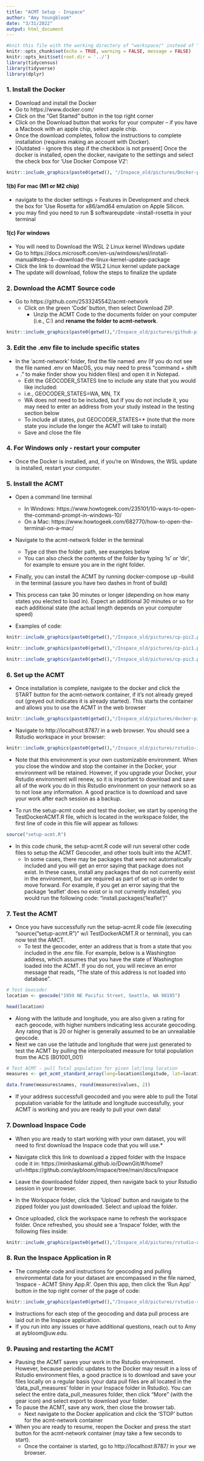 ```yaml
---
title: "ACMT Setup - Inspace"
author: "Amy Youngbloom"
date: "3/31/2022"
output: html_document
---
```


```r
#knit this file with the working directory of "workspace/" instead of "workspace/examples"
knitr::opts_chunk$set(echo = TRUE, warning = FALSE, message = FALSE)
knitr::opts_knit$set(root.dir = '../')
library(tidycensus)
library(tidyverse)
library(dplyr)
```

### 1. Install the Docker

*	Download and install the Docker
  +	Go to https://www.docker.com/
  +	Click on the “Get Started” button in the top right corner
  +	Click on the Download button that works for your computer -- if you have a Macbook with an apple chip, select apple chip.
  +	Once the download completes, follow the instructions to complete installation (requires making an account with Docker).
  +	[Outdated - ignore this step if the checkbox is not present] Once the docker is installed, open the docker, navigate to the settings and select the check box for ‘Use Docker Compose V2’:

```r
knitr::include_graphics(paste0(getwd(), "/Inspace_old/pictures/Docker-pic.png"))
```

#### 1(b) **For mac (M1 or M2 chip)**
* navigate to the docker settings > Features in Development and check the box for 'Use Rosetta for x86/amd64 emulation on Apple Silicon.
* you may find you need to run $ softwareupdate --install-rosetta in your terminal

#### 1(c) **For windows**
* You will need to Download the WSL 2 Linux kernel Windows update
* Go to https://docs.microsoft.com/en-us/windows/wsl/install-manual#step-4---download-the-linux-kernel-update-package
* Click the link to download the WSL2 Linux kernel update package
* The update will download, follow the steps to finalize the update

###	2. Download the ACMT Source code
* Go to https://github.com/2533245542/acmt-network
  +	Click on the green ‘Code’ button, then select Download ZIP. 
	+ Unzip the ACMT Code to the documents folder on your computer (i.e., C:\Users\username\Documents) and **rename the folder to acmt-network**.

```r
knitr::include_graphics(paste0(getwd(),"/Inspace_old/pictures/github-pic.png"))
```
 
### 3.	Edit the .env file to include specific states
  *	In the ‘acmt-network’ folder, find the file named .env (If you do not see the file named .env on MacOS, you may need to press “command + shift + .” to make finder show you hidden files) and open it in Notepad. 
    +	Edit the GEOCODER_STATES line to include any state that you would like included: 
      +	i.e., GEOCODER_STATES=WA, MN, TX
      + WA does not need to be included, but if you do not include it, you may need to enter an address from your study instead in the testing section below
      +	To include all states, put GEOCODER_STATES=* (note that the more state you include the longer the ACMT will take to install)
    +	Save and close the file
    
### 4. For Windows only - restart your computer
  + Once the Docker is installed, and, if you're on Windows, the WSL update is installed, restart your computer.

### 5.	Install the ACMT
  *	Open a command line terminal
    +	In Windows: https://www.howtogeek.com/235101/10-ways-to-open-the-command-prompt-in-windows-10/
    +	On a Mac: https://www.howtogeek.com/682770/how-to-open-the-terminal-on-a-mac/
  *	Navigate to the acmt-network folder in the terminal
    +	Type cd then the folder path, see examples below
    +   You can also check the contents of the folder by typing ‘ls’ or 'dir', for example to ensure you are in the right folder.
  * Finally, you can install the ACMT by running docker-compose up --build in the terminal (assure you have two dashes in front of build)

  * This process can take 30 minutes or longer (depending on how many states you elected to load in). Expect an additional 30 minutes or so for each additional state (the actual length depends on your computer speed)

  * Examples of code:
  
```r
knitr::include_graphics(paste0(getwd(),"/Inspace_old/pictures/cp-pic2.png"))
```
```r
knitr::include_graphics(paste0(getwd(),"/Inspace_old/pictures/cp-pic1.png"))
```
```r
knitr::include_graphics(paste0(getwd(),"/Inspace_old/pictures/cp-pic3.png"))
```


### 6. Set up the ACMT

  * Once installation is complete, navigate to the docker and click the START button for the acmt-network container, if it’s not already greyed out (greyed out indicates it is already started). This starts the container and allows you to use the ACMT in the web browser
  
```r
knitr::include_graphics(paste0(getwd(),"/Inspace_old/pictures/docker-pic2.png"))
```
  
  * Navigate to http://localhost:8787/ in a web browser. You should see a Rstudio workspace in your browser: 

```r
knitr::include_graphics(paste0(getwd(),"/Inspace_old/pictures/rstudio-image.png"))
```

  * Note that this environment is your own customizable environment. When you close the window and stop the container in the Docker, your environment will be retained. However, if you upgrade your Docker, your Rstudio environment will renew, so it is important to download and save all of the work you do in this Rstudio environment on your network so as to not lose any information. A good practice is to download and save your work after each session as a backup. 
  
  * To run the setup-acmt code and test the docker, we start by opening the TestDockerACMT.R file, which is located in the workspace folder, the first line of code in this file will appear as follows:
    
```r
source("setup-acmt.R")
```

  * In this code chunk, the setup-acmt.R code will run several other code files to setup the ACMT Geocoder, and other tools built into the ACMT. 
    + In some cases, there may be packages that were not automatically included and you will get an error saying that package does not exist. In these cases, install any packages that do not currently exist in the environment, but are required as part of set up in order to move forward. For example, if you get an error saying that the package 'leaflet' does no exist or is not currently installed, you would run the following code: "install.packages('leaflet')"

### 7. Test the ACMT

 * Once you have successfully run the setup-acmt.R code file (executing "source("setup-acmt.R")" w/i TestDockerACMT.R or terminal), you can now test the AMCT.
    + To test the geocoder, enter an address that is from a state that you included in the .env file. For example, below is a Washington address, which assumes that you have the state of Washington loaded into the ACMT. If you do not, you will recieve an error message that reads, "The state of this address is not loaded into database".

```r
# Test Geocoder
location <- geocode("1959 NE Pacific Street, Seattle, WA 98195")

head(location)
```

  * Along with the latitude and longitude, you are also given a rating for each geocode, with higher numbers indicating less accurate geocoding. Any rating that is 20 or higher is generally assumed to be an unrealiable geocode. 
  * Next we can use the latitude and longitude that were just generated to test the ACMT by pulling the interpoloated measure for total population from the ACS (B01001_001)

```r

# Test ACMT - pull Total population for given lat/long location
measures <- get_acmt_standard_array(long=location$longitude, lat=location$latitude, radius = 2000, codes_of_acs_variables_to_get = 'B01001_001', year=2019)
```

```r
data.frame(measures$names, round(measures$values, 2))
```

  * If your address successfull geocoded and you were able to pull the Total population variable for the latitude and longitude successfully, your ACMT is working and you are ready to pull your own data!
    
### 7. Download Inspace Code
    
  * When you are ready to start working with your own dataset, you will need to first download the Inspace code that you will use.*
  * Navigate click this link to download a zipped folder with the Inspace code it in: https://minhaskamal.github.io/DownGit/#/home?url=https://github.com/aybloom/inspace/tree/main/docs/Inspace
  
  * Leave the downloaded folder zipped, then navigate back to your Rstudio session in your browser.
  * In the Workspace folder, click the 'Upload' button and navigate to the zipped folder you just downloaded. Select and upload the folder.
  * Once uploaded, click the workspace name to refresh the workspace folder. Once refreshed, you should see a 'Inspace' folder, with the following files inside:

```r
knitr::include_graphics(paste0(getwd(),"/Inspace_old/pictures/rstudio-upload.png"))
```
  
### 8. Run the Inspace Application in R

  + The complete code and instructions for geocoding and pulling environmental data for your dataset are encompassed in the file named, 'Inspace - ACMT Shiny App.R'. Open this app, then click the 'Run App' button in the top right corner of the page of code: 
  
```r
knitr::include_graphics(paste0(getwd(),"/Inspace_old/pictures/rstudio-run-shiny-app.png"))
```
  
  + Instructions for each step of the geocoding and data pull process are laid out in the Inspace application. 
  + If you run into any issues or have additional questions, reach out to Amy at aybloom@uw.edu. 
  
### 9. Pausing and restarting the ACMT

  * Pausing the ACMT saves your work in the Rstudio environment. However, because periodic updates to the Docker may result in a loss of Rstudio environment files, a good practice is to download and save your files locally on a regular basis (your data pull files are all located in the 'data_pull_measures' folder in your Inspace folder in Rstudio). You can select the entire data_pull_measures folder, then click "More" (with the gear icon) and select export to download your folder.
  * To pause the ACMT, save any work, then close the browser tab. 
    + Next navigate to the Docker application and click the 'STOP' button for the acmt-network container
  * When you are ready to resume, reopen the Docker and press the start button for the acmt-network container (may take a few seconds to start). 
    + Once the container is started, go to http://localhost:8787/ in your we browser. 
